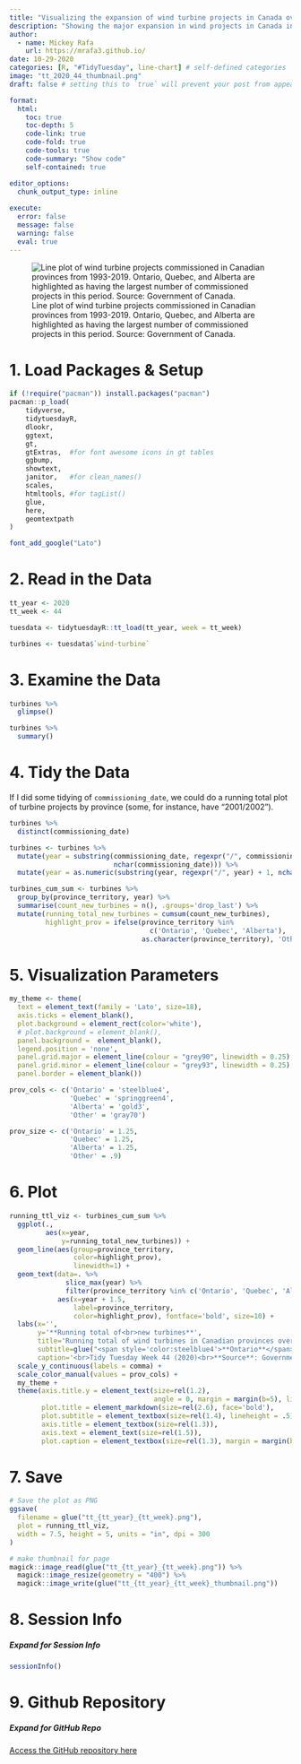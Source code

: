```yaml
---
title: "Visualizing the expansion of wind turbine projects in Canada over time"
description: "Showing the major expansion in wind projects in Canada in the 2010s"
author:
  - name: Mickey Rafa
    url: https://mrafa3.github.io/
date: 10-29-2020
categories: [R, "#TidyTuesday", line-chart] # self-defined categories
image: "tt_2020_44_thumbnail.png"
draft: false # setting this to `true` will prevent your post from appearing on your listing page until you're ready!

format:
  html:
    toc: true
    toc-depth: 5
    code-link: true
    code-fold: true
    code-tools: true
    code-summary: "Show code"
    self-contained: true

editor_options: 
  chunk_output_type: inline
  
execute: 
  error: false
  message: false
  warning: false
  eval: true
---
```


![Line plot of wind turbine projects commissioned in Canadian provinces from 1993-2019. Ontario, Quebec, and Alberta are highlighted as having the largest number of commissioned projects in this period. Source: Government of Canada.](tt_2020_44.png){#fig-1}

# 1. Load Packages & Setup

```r
if (!require("pacman")) install.packages("pacman")
pacman::p_load(
    tidyverse,
    tidytuesdayR,
    dlookr,
    ggtext,
    gt,
    gtExtras,  #for font awesome icons in gt tables
    ggbump,
    showtext,
    janitor,   #for clean_names()
    scales,
    htmltools, #for tagList()
    glue,
    here,
    geomtextpath
)    

font_add_google("Lato")
```

# 2. Read in the Data

```r
tt_year <- 2020
tt_week <- 44

tuesdata <- tidytuesdayR::tt_load(tt_year, week = tt_week)

turbines <- tuesdata$`wind-turbine`
```

# 3. Examine the Data 

```r
turbines %>% 
  glimpse()

turbines %>% 
  summary()
```

# 4. Tidy the Data 

If I did some tidying of `commissioning_date`, we could do a running total plot of turbine projects by province (some, for instance, have "2001/2002").

```r
turbines %>% 
  distinct(commissioning_date)
```

```r
turbines <- turbines %>% 
  mutate(year = substring(commissioning_date, regexpr("/", commissioning_date) + 1,
                          nchar(commissioning_date))) %>% 
  mutate(year = as.numeric(substring(year, regexpr("/", year) + 1, nchar(year))))

turbines_cum_sum <- turbines %>%  
  group_by(province_territory, year) %>% 
  summarise(count_new_turbines = n(), .groups='drop_last') %>% 
  mutate(running_total_new_turbines = cumsum(count_new_turbines),
         highlight_prov = ifelse(province_territory %in% 
                                   c('Ontario', 'Quebec', 'Alberta'),
                                 as.character(province_territory), 'Other'))
```

# 5. Visualization Parameters 

```r
my_theme <- theme(
  text = element_text(family = 'Lato', size=18), 
  axis.ticks = element_blank(), 
  plot.background = element_rect(color='white'),
  # plot.background = element_blank(),
  panel.background =  element_blank(), 
  legend.position = 'none',
  panel.grid.major = element_line(colour = "grey90", linewidth = 0.25),
  panel.grid.minor = element_line(colour = "grey93", linewidth = 0.25),
  panel.border = element_blank())

prov_cols <- c('Ontario' = 'steelblue4',
               'Quebec' = 'springgreen4',
               'Alberta' = 'gold3',
               'Other' = 'gray70')

prov_size <- c('Ontario' = 1.25,
               'Quebec' = 1.25,
               'Alberta' = 1.25,
               'Other' = .9)
```

# 6. Plot 

```r
running_ttl_viz <- turbines_cum_sum %>% 
  ggplot(.,
         aes(x=year,
             y=running_total_new_turbines)) + 
  geom_line(aes(group=province_territory,
                color=highlight_prov),
                linewidth=1) + 
  geom_text(data=. %>% 
              slice_max(year) %>% 
              filter(province_territory %in% c('Ontario', 'Quebec', 'Alberta')),
            aes(x=year + 1.5,
                label=province_territory,
                color=highlight_prov), fontface='bold', size=10) + 
  labs(x='',
       y='**Running total of<br>new turbines**',
       title='Running total of wind turbines in Canadian provinces over time',
       subtitle=glue("<span style='color:steelblue4'>**Ontario**</span>, <span style='color:springgreen4'>**Quebec**</span>, and <span style='color:gold3'>**Alberta**</span>  lead the way for Canadian provinces. This graphic is measuring the count of turbines<br>commissioned by provinces over time and does not consider the generating capacity of each wind turbine or their<br>decay over time. The gray lines represent other Canadian provinces that have far fewer turbines."),
       caption='<br>Tidy Tuesday Week 44 (2020)<br>**Source**: Government of Canada<br>Created by @mickey_rafa') + 
  scale_y_continuous(labels = comma) + 
  scale_color_manual(values = prov_cols) + 
  my_theme + 
  theme(axis.title.y = element_text(size=rel(1.2), 
                                    angle = 0, margin = margin(b=5), lineheight = .5),
        plot.title = element_markdown(size=rel(2.6), face='bold'),
        plot.subtitle = element_textbox(size=rel(1.4), lineheight = .5),
        axis.title = element_textbox(size=rel(1.3)),
        axis.text = element_text(size=rel(1.5)),
        plot.caption = element_textbox(size=rel(1.3), margin = margin(b=5), lineheight = .5))
```

# 7. Save 

```r
# Save the plot as PNG
ggsave(
  filename = glue("tt_{tt_year}_{tt_week}.png"),
  plot = running_ttl_viz,
  width = 7.5, height = 5, units = "in", dpi = 300
)

# make thumbnail for page
magick::image_read(glue("tt_{tt_year}_{tt_week}.png")) %>%
  magick::image_resize(geometry = "400") %>%
  magick::image_write(glue("tt_{tt_year}_{tt_week}_thumbnail.png"))
```

# 8. Session Info

::: {.callout-tip collapse="true"}
##### Expand for Session Info

```r
sessionInfo()
```
:::

# 9. Github Repository 

::: {.callout-tip collapse="true"}

##### Expand for GitHub Repo
 
[Access the GitHub repository here](https://github.com/mrafa3/mrafa3.github.io)
:::